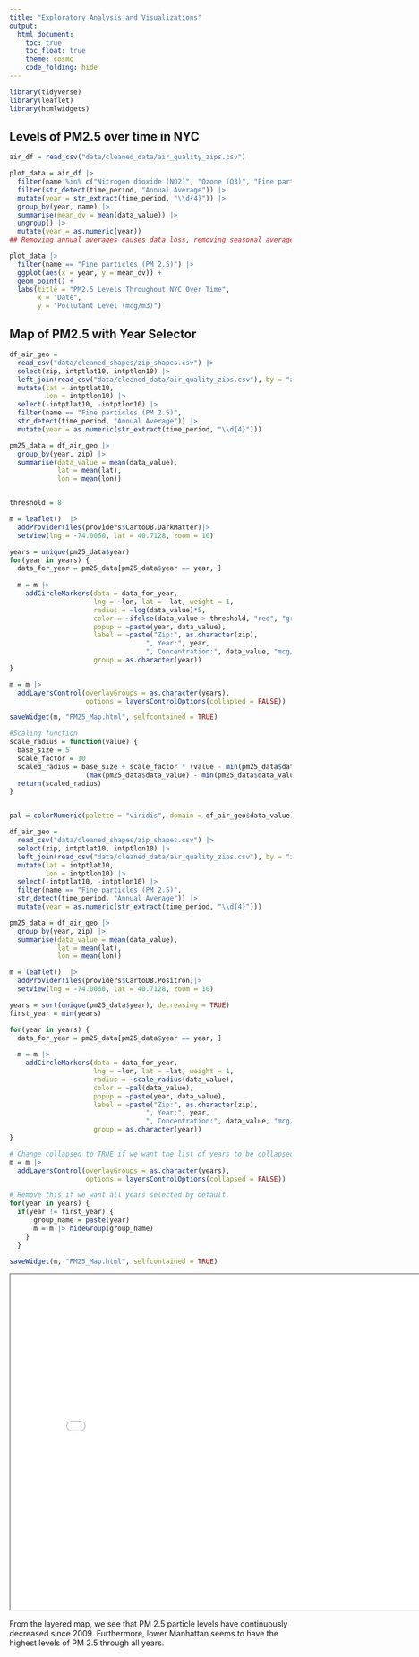 ```yaml
---
title: "Exploratory Analysis and Visualizations"
output: 
  html_document:
    toc: true
    toc_float: true
    theme: cosmo
    code_folding: hide
---
```


```r
library(tidyverse)
library(leaflet)
library(htmlwidgets)
```

## Levels of PM2.5 over time in NYC

```r
air_df = read_csv("data/cleaned_data/air_quality_zips.csv")

plot_data = air_df |> 
  filter(name %in% c("Nitrogen dioxide (NO2)", "Ozone (O3)", "Fine particles (PM 2.5)")) |> 
  filter(str_detect(time_period, "Annual Average")) |> 
  mutate(year = str_extract(time_period, "\\d{4}")) |>  
  group_by(year, name) |> 
  summarise(mean_dv = mean(data_value)) |> 
  ungroup() |> 
  mutate(year = as.numeric(year))
## Removing annual averages causes data loss, removing seasonal averages does not.

plot_data |> 
  filter(name == "Fine particles (PM 2.5)") |>
  ggplot(aes(x = year, y = mean_dv)) +
  geom_point() +
  labs(title = "PM2.5 Levels Throughout NYC Over Time",
       x = "Date",
       y = "Pollutant Level (mcg/m3)")
```

## Map of PM2.5 with Year Selector

```r
df_air_geo = 
  read_csv("data/cleaned_shapes/zip_shapes.csv") |> 
  select(zip, intptlat10, intptlon10) |> 
  left_join(read_csv("data/cleaned_data/air_quality_zips.csv"), by = "zip") |> 
  mutate(lat = intptlat10,
         lon = intptlon10) |> 
  select(-intptlat10, -intptlon10) |> 
  filter(name == "Fine particles (PM 2.5)",
  str_detect(time_period, "Annual Average")) |> 
  mutate(year = as.numeric(str_extract(time_period, "\\d{4}")))

pm25_data = df_air_geo |> 
  group_by(year, zip) |> 
  summarise(data_value = mean(data_value),
            lat = mean(lat),  
            lon = mean(lon))


threshold = 8

m = leaflet()  |> 
  addProviderTiles(providers$CartoDB.DarkMatter)|>  
  setView(lng = -74.0060, lat = 40.7128, zoom = 10) 

years = unique(pm25_data$year)
for(year in years) {
  data_for_year = pm25_data[pm25_data$year == year, ]
  
  m = m |>
    addCircleMarkers(data = data_for_year,
                     lng = ~lon, lat = ~lat, weight = 1,
                     radius = ~log(data_value)*5,
                     color = ~ifelse(data_value > threshold, "red", "green"),
                     popup = ~paste(year, data_value),
                     label = ~paste("Zip:", as.character(zip),
                                  ", Year:", year,
                                  ", Concentration:", data_value, "mcg/m3"),
                     group = as.character(year))
}

m = m |>
  addLayersControl(overlayGroups = as.character(years),
                   options = layersControlOptions(collapsed = FALSE))

saveWidget(m, "PM25_Map.html", selfcontained = TRUE)
```

```r
#Scaling function
scale_radius = function(value) {
  base_size = 5 
  scale_factor = 10  
  scaled_radius = base_size + scale_factor * (value - min(pm25_data$data_value)) / 
                   (max(pm25_data$data_value) - min(pm25_data$data_value))
  return(scaled_radius)
}


pal = colorNumeric(palette = "viridis", domain = df_air_geo$data_value)

df_air_geo = 
  read_csv("data/cleaned_shapes/zip_shapes.csv") |> 
  select(zip, intptlat10, intptlon10) |> 
  left_join(read_csv("data/cleaned_data/air_quality_zips.csv"), by = "zip") |> 
  mutate(lat = intptlat10,
         lon = intptlon10) |> 
  select(-intptlat10, -intptlon10) |> 
  filter(name == "Fine particles (PM 2.5)",
  str_detect(time_period, "Annual Average")) |> 
  mutate(year = as.numeric(str_extract(time_period, "\\d{4}")))

pm25_data = df_air_geo |> 
  group_by(year, zip) |> 
  summarise(data_value = mean(data_value),
            lat = mean(lat),  
            lon = mean(lon))

m = leaflet()  |> 
  addProviderTiles(providers$CartoDB.Positron)|>  
  setView(lng = -74.0060, lat = 40.7128, zoom = 10) 

years = sort(unique(pm25_data$year), decreasing = TRUE)
first_year = min(years)

for(year in years) {
  data_for_year = pm25_data[pm25_data$year == year, ]
  
  m = m |>
    addCircleMarkers(data = data_for_year,
                     lng = ~lon, lat = ~lat, weight = 1,
                     radius = ~scale_radius(data_value),
                     color = ~pal(data_value),
                     popup = ~paste(year, data_value),
                     label = ~paste("Zip:", as.character(zip),
                                  ", Year:", year,
                                  ", Concentration:", data_value, "mcg/m3"),
                     group = as.character(year))
}

# Change collapsed to TRUE if we want the list of years to be collapsed
m = m |>
  addLayersControl(overlayGroups = as.character(years),
                   options = layersControlOptions(collapsed = FALSE))

# Remove this if we want all years selected by default.
for(year in years) {
  if(year != first_year) {
      group_name = paste(year)
      m = m |> hideGroup(group_name)
    }
  }

saveWidget(m, "PM25_Map.html", selfcontained = TRUE)
```

<iframe src="PM25_Map.html" width="800" height="600"></iframe>

From the layered map, we see that PM 2.5 particle levels have continuously decreased since 2009. Furthermore, lower Manhattan seems to have the highest levels of PM 2.5 through all years.
